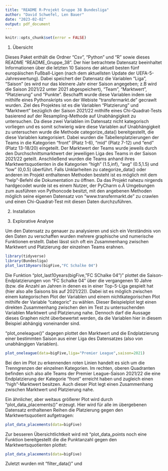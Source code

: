 ```yaml
---
title: "README R-Projekt Gruppe 38 Bundesliga"
author: "David Schwefel, Len Bauer"
date: "2023-02-02"
output: pdf_document
---
```


```r
knitr::opts_chunk$set(error = FALSE)
```

1. Übersicht 

Dieses Paket enthält die Ordner "Csv", "Python" und "R" sowie dieses README "README_Gruppe_38". Der hier betrachtete Datensatz beeinhaltet Informationen über die letzten 10 Saisons der aktuell besten fünf europäischen Fußball-Ligen (nach dem aktuellsten Update der UEFA-5-Jahreswertung). Dabei speichert der Datensatz die Variablen "Liga", "Saison" (es wird nur das kleinere Jahr einer Saison angegeben; z.B wird die Saison 2021/22 unter 2021 abgespeichert), "Team", "Marktwert", "Platzierung" und "Punkte". Beschafft wurde diese Variablen indem sie mithilfe eines Pythonskripts von der Webiste "transfermarkt.de" gecrawlt wurden. Ziel des Projektes ist es die Variablen "Platzierung" und "Marktwert" bezüglich der Saison 2021/22 mithilfe eines Chi-Quadrat-Tests basierend auf der Resampling-Methode auf Unabhängigkeit zu untersuchen. Da diese zwei Variablen im Datensatz nicht kategorisch vorliegen und es somit schwierig wäre diese Variablen auf Unabhängigkeit zu untersuchen wurde die Methode categorize_data() bereitgestellt, die diese Variablen kategorisiert. Dabei wurden die Tabellenplatzierungen der Teams in die Kategorien "front" (Platz 1-6), "mid" (Platz 7-12) und "end" (Platz 13-18/20) eingeteilt. Der Marktwert der Teams wurde jeweils durch den Durchschnittsmarktwert der jeweiligen Liga des Teams in der Saison 2021/22 geteilt. Anschließend wurden die Teams anhand ihres Marktwertsquotienten in die Kategorien "high" (1.5,inf), "avg" (0.5,1.5) und "low" (0,0.5) überführt. Falls Unklarheiten zu categorize_data() oder anderen im Projekt enthaltenen Methoden besteht ist es möglich mit dem "help"-Befehl die Dokumentation zu öffnen.
Da das Projekt nahezu nirgends hardgecodet wurde ist es einem Nutzer, der PyCharm o.Ä Umgebungen zum ausführen von Pythoncode besitzt, mit den angebenen Methoden möglich seine eigenen Datensatz von "www.transfermarkt.de" zu crawlen und einen Chi-Quadrat-Test mit diesen Daten durchzuführen.

2. Installation

3. Explorative Analyse

Um den Datensatz zu genauer zu analysieren und sich ein Verständnis von den Daten zu verschaffen wurden mehrere graphische und numerische Funktionen erstellt. Dabei lässt sich oft ein Zusammenhang zwischen Marktwert und Platzierung der einzelnen Teams erahnen.

```r
library(tidyverse)
library(Bundesliga)
plot_last10years(bigFive,"FC Schalke 04")
```

Die Funktion "plot_last10years(bigFive,"FC SChalke 04")" plottet die Saison-Endplatzierungen von "FC Schalke 04" über die vergangenen 10 Jahre (bzw. die Anzahl an Jahren in denen es in einer Top-5-Liga gespielt hat (hier also alle Saisons bis auf 2021/22)). Dabei ist es möglich zwischen einem kategorischen Plot der Variablen und einem nichtkategorischen Plot mithilfe der Variable "categoric" zu wählen. Dieser Beispielplot legt einen direkten Zusammenhang zwischen den im Test zu untersuchenden Variablen Marktwert und Platzierung nahe. Dennoch darf die Aussage dieses Graphen nicht überbewertet werden, da die Variablen hier in diesem Beispiel abhängig voneinander sind.

"plot_oneleague()" dagegen plottet den Marktwert und die Endplatzierung einer bestimmten Saison aus einer Liga des Datensatzes (also von unabhängigen Variablen).

```r
plot_oneleague(data=bigFive,liga="Premier League",saison=2021)
```

Bei den im Plot zu erkennenden roten Linien handelt es sich um die Trenngrenzen der einzelnen Kategorien. Im rechten, oberen Quadranten befinden sich also alle Teams der Premier League-Saison 2021/22 die eine Endplatzierung der Kategorie "front" erreicht haben und zugleich einen "high"-Marktwert besitzen. Auch dieser Plot legt einen Zusammenhang zwischen Marktwert und Platzierung nahe.

Ein ähnlicher, aber weitaus größerer Plot wird durch "plot_data_placements()" erzeugt. Hier wird für alle im übergebenen Datensatz enthaltenen Reihen die Platzierung gegen den Marktwertsquotient aufgetragen:

```r
plot_data_placements(data=bigFive)
```
Zur besseren Übersichtlichtkeit wird mit "plot_data_points noch eine Funktion bereitgestellt die die Punktanzahl  gegen den Marktwertsquotienten plottet:

```r
plot_data_placements(data=bigFive)
```


Zuletzt wurden mit "filter_data()" und 


